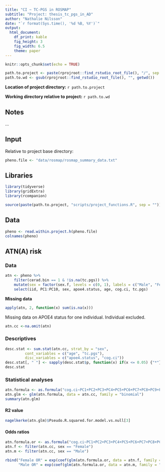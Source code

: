 ```yaml
---
title: "CI ~ TC-PGS in ROSMAP"
subtitle: "Project: thesis_tc_pgs_in_AD"
author: "Nathalie Nilsson"
date: "`r format(Sys.time(), '%d %B, %Y')`"
output: 
  html_document: 
    df_print: kable
    fig_height: 3
    fig_width: 6.5
    theme: paper
---
```


```r
knitr::opts_chunk$set(echo = TRUE)
```

```r
path.to.project <- paste(rprojroot::find_rstudio_root_file(), "/", sep = "")
path.to.wd <- gsub(rprojroot::find_rstudio_root_file(), "", getwd())
```
**Location of project directory:** `r path.to.project`

**Working directory relative to project:** `r path.to.wd`

## Notes
...

## Input
Relative to project base directory:
```r
pheno.file <- "data/rosmap/rosmap_summary_data.txt"
```

## Libraries
```r
library(tidyverse)
library(gridExtra)
library(rcompanion)

source(paste(path.to.project, "scripts/project_functions.R", sep = ""))
```

## Data
```r
pheno <- read.within.project.h(pheno.file)
colnames(pheno)
```

## ATN(A) risk

### Data
```r
atn <- pheno %>%
    filter(cerad.bin == 1 & !is.na(tc.pgs)) %>%
    mutate(sex = factor(sex.f, levels = c(0, 1), labels = c("Male", "Female"))) %>%
    select(iid, PC1:PC10, sex, apoe4.status, age, cog.ci, tc.pgs)
```

**Missing data**
```r
apply(atn, 2, function(x) sum(is.na(x)))
```

Missing data on APOE4 status for one individual. Individual excluded.
```r
atn.cc <-na.omit(atn)
```

### Descriptives
```r
desc.stat <- sum.stat(atn.cc, strat_by = "sex", 
         cont_variables = c("age", "tc.pgs"), 
         disc_variables = c("apoe4.status", "cog.ci"))
desc.stat[, " "] <- sapply(desc.stat$p, function(x) if(x <= 0.05) {"*"} else {""})
desc.stat
```

### Statistical analyses
```r
atn.formula <- as.formula("cog.ci~PC1+PC2+PC3+PC4+PC5+PC6+PC7+PC8+PC9+PC10+age+apoe4.status+sex*tc.pgs")
atn.glm <- glm(atn.formula, data = atn.cc, family = "binomial")
summary(atn.glm)
```

#### R2 value
```r
nagelkerke(atn.glm)$Pseudo.R.squared.for.model.vs.null[3]
```

#### Odds ratios
```r
atn.formula.or <- as.formula("cog.ci~PC1+PC2+PC3+PC4+PC5+PC6+PC7+PC8+PC9+PC10+age+apoe4.status+tc.pgs")
atn.f <- filter(atn.cc, sex == "Female")
atn.m <- filter(atn.cc, sex == "Male")

rbind("Female OR" = exp(coef(glm(atn.formula.or, data = atn.f, family = "binomial")))["tc.pgs"], 
      "Male OR" = exp(coef(glm(atn.formula.or, data = atn.m, family = "binomial")))["tc.pgs"])
```

